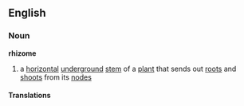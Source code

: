 ==English==
===Noun===
{{wikipedia}}
'''rhizome'''
# a [[horizontal]] [[underground]] [[stem]] of a [[plant]] that sends out [[root]]s and [[shoot]]s from its [[node]]s
====Translations====
{{frtrad|rhizome}}